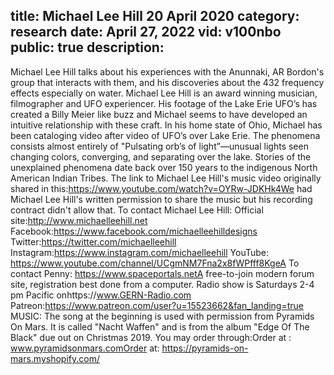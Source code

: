 title: Michael Lee Hill 20 April 2020
category: research
date: April 27, 2022
vid: v100nbo
public: true
description:
---
Michael Lee Hill talks about his experiences with the Anunnaki, AR Bordon's group that interacts with them, and his discoveries about the 432 frequency effects especially on water.
Michael Lee Hill is an award winning musician, filmographer and UFO experiencer. His footage of the Lake Erie UFO’s has created a Billy Meier like buzz and Michael seems to have developed an intuitive relationship with these craft. In his home state of Ohio, Michael has been cataloging video after video of UFO’s over Lake Erie. The phenomena consists almost entirely of "Pulsating orb’s of light”—unusual lights seen changing colors, converging, and separating over the lake. Stories of the unexplained phenomena date back over 150 years to the indigenous North American Indian Tribes.
The link to Michael Lee Hill's music video originally shared in this:https://www.youtube.com/watch?v=OYRw-JDKHk4We had Michael Lee Hill's written permission to share the music but his recording contract didn't allow that.
To contact Michael Lee Hill:
Official site:http://www.michaelleehill.net
Facebook:https://www.facebook.com/michaelleehilldesigns
Twitter:https://twitter.com/michaelleehill
Instagram:https://www.instagram.com/michaelleehill
YouTube: https://www.youtube.com/channel/UCgmNM7Fna2x8fWPfff8KgeA
To contact Penny:
https://www.spaceportals.netA free-to-join modern forum site, registration best done from a computer.
Radio show is Saturdays 2-4 pm Pacific onhttps://www.GERN-Radio.com
Patreon:https://www.patreon.com/user?u=15523662&fan_landing=true
MUSIC:
The song at the beginning is used with permission from Pyramids On Mars.
It is called "Nacht Waffen" and is from the album "Edge Of The Black" due out on Christmas 2019.
You may order through:Order at : www.pyramidsonmars.comOrder at: https://pyramids-on-mars.myshopify.com/
